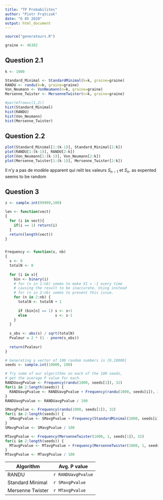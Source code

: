 ```yaml
---
title: "TP Probabilités"
author: "Piotr Frątczak"
date: "6 05 2020"
output: html_document
---
```


```r

source("generateurs.R")

graine <- 46382
```

## Question 2.1

```r
k <- 1000

Standard_Minimal <- StandardMinimal(k=k, graine=graine)
RANDU <- randu(k=k, graine=graine)
Von_Neumann <- VonNeumann(n=k, graine=graine)
Mersenne_Twister <- MersenneTwister(n=k, graine=graine)

#par(mfrow=c(1,2)) 
hist(Standard_Minimal)
hist(RANDU)
hist(Von_Neumann)
hist(Mersenne_Twister)
```

## Question 2.2

```r

plot(Standard_Minimal[1:(k-1)], Standard_Minimal[2:k])
plot(RANDU[1:(k-1)], RANDU[2:k])
plot(Von_Neumann[1:(k-1)], Von_Neumann[2:k])
plot(Mersenne_Twister[1:(k-1)], Mersenne_Twister[2:k])

```


Il n'y a pas de modèle apparent qui relit les valeurs $S_{n-1}$ et $S_n$.
as expented seems to be random


## Question 3

```r

z <- sample.int(99999,100)

len <- function(vect)
{
  for (i in vect){
    if(i == 1) return(i)
  }
  return(length(vect))
}


Frequency <- function(x, nb)
{
  s <- 0
  totalN <- 0
  
  for (i in x){
    bin <- binary(i)
    # for (n in 1:nb) seems to make X1 = -1 every time
    # causing the result to be inaccurate. Using instead
    # for (n in 2:nb) seems to prevent this issue.
    for (n in 2:nb) {
      totalN <- totalN + 1
      
      if (bin[n] == 1) s <- s+1
      else             s <- s-1
    }
  }
  
  s_obs <- abs(s) / sqrt(totalN)
  Pvaleur = 2 * (1 - pnorm(s_obs))
  
  return(Pvaleur)
}

# Generating a vector of 100 random numbers in [0,10000]
seeds <- sample.int(10000, 100)

# Try some of our algorithms on each of the 100 seeds,
# get the average P value for each.
RANDUavgPvalue <- Frequency(randu(1000, seeds[1]), 32)
for(i in 2:length(seeds)) {
  RANDUavgPvalue <- RANDUavgPvalue + Frequency(randu(1000, seeds[i]), 32)
}
RANDUavgPvalue <- RANDUavgPvalue / 100

SMavgPvalue <- Frequency(randu(1000, seeds[1]), 32)
for(i in 2:length(seeds)) {
  SMavgPvalue <- SMavgPvalue + Frequency(StandardMinimal(1000, seeds[i]), 32)
}
SMavgPvalue <- SMavgPvalue / 100

MTavgPvalue <- Frequency(MersenneTwister(1000, 1, seeds[1]), 32)
for(i in 2:length(seeds)) {
  MTavgPvalue <- MTavgPvalue + Frequency(MersenneTwister(1000, 1, seeds[i]), 32)
}
MTavgPvalue <- MTavgPvalue / 100

```

Algorithm     | Avg. P value
------------- | -------------
RANDU   | `r RANDUavgPvalue`
Standard Minimal | `r SMavgPvalue`
Mersenne Twister | `r MTavgPvalue`

